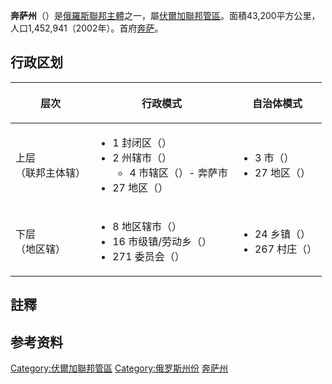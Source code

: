 {{Infobox Russian federal subject
|name=奔萨州
|ru_name=Пензенская область
|image_map=Map of Russia - Penza Oblast.svg
|coordinates = {{coord|53|15|N|44|34|E|type:adm1st_region:RU|display=inline,title}}
|image_coa=Coat of arms of Penza Oblast.svg
|coa_caption={{link-ru|奔萨州州徽|Герб Пензенской области|州徽}}
|image_flag=Flag of Penza Oblast.svg
|flag_caption={{link-ru|奔萨州州旗|Флаг Пензенской области|州旗}}
|anthem=[[奔萨州州歌|奔萨州州歌]]
|anthem_ref=<ref name="Anthem">Law #828-ZPO</ref>
|holiday
|holiday_ref
|political_status=州
|political_status_link=州 (俄罗斯)
|federal_district=[[伏尔加联邦管区|伏尔加联邦管区]]
|economic_region=[[伏尔加经济地区|伏尔加经济地区]]
|adm_ctr_type=行政中心
|adm_ctr_name=[[奔萨|奔萨]]
|adm_ctr_ref=<ref name="AdmCtr">Charter of Penza Oblast, Article 8</ref>
|pop_2010census=1386186
|pop_2010census_rank=32nd
|urban_pop_2010census=67.1%
|rural_pop_2010census=32.9%
|pop_2010census_ref=
|pop_density
|pop_density_as_of
|pop_density_ref
|pop_latest=1355618
|pop_latest_date=January 2015
|pop_latest_ref=<ref name="2015Est">Penza Oblast Territorial Branch of the [[Russian_Federal_State_Statistics_Service|Federal State Statistics Service]]. [http://pnz.gks.ru/wps/wcm/connect/rosstat_ts/pnz/resources/c4cf6d004f07f240bb3cbb22524f7e0f/Chisl_tek_2015.pdf Численность постоянного населения Пензенской области на 1.01.2015] {{ru icon}}</ref>
|area_km2=43200
|area_km2_rank=59th
|established_date=February 4, 1939
|established_date_ref=
|license_plates=58
|ISO=RU-PNZ
|gov_as_of=December 2015
|leader_title=[[奔萨州州长|州长]]
|leader_title_ref=<ref name="HeadLegis">Charter of Penza Oblast, Article 7</ref>
|leader_name={{link-en|奥列格·弗拉基米罗维奇·梅利尼琴科|Oleg Melnichenko|奥列格·梅利尼琴科}}
|leader_name_ref= 
|legislature={{link-en|奔萨州立法议会|Legislative Assembly of Penza Oblast}}
|legislature_ref=<ref name="HeadLegis" />
|website=http://pnzreg.ru
|website_ref
|date=December 2014
}}
'''奔萨州'''（{{lang-rus|Пе́нзенская о́бласть|Penzenskaya oblast}}）是[[俄羅斯聯邦主體|俄羅斯聯邦主體]]之一，屬[[伏爾加聯邦管區|伏爾加聯邦管區]]。面積43,200平方公里，人口1,452,941（2002年）。首府[[奔萨|奔萨]]。

==行政区划==
{| class="wikitable"
! 层次
! 行政模式
! 自治体模式
|-
! 上层<br>（联邦主体辖）
| 
*1 封闭区（{{lang|ru|ЗАТО}}）
*2 州辖市（{{lang|ru|Город областного значения}}）
**4 市辖区（{{lang|ru|Городской район}}）- 奔萨市
*27 地区（{{lang|ru|Административный район}}）
|
*3 市（{{lang|ru|Городской округ}}）
*27 地区（{{lang|ru|Муниципа́льный район}}）
|-
! 下层<br>（地区辖）
| 
*8 地区辖市（{{lang|ru|Город районного значения}}）
*16 市级镇/劳动乡（{{lang|ru|Посёлок городского типа/Рабочий посёлок}}）
*271 委员会（{{lang|ru|Совет}}）
|
*24 乡镇（{{lang|ru|Городское поселение}}）
*267 村庄（{{lang|ru|Сельское поселение}}）
|}

==註釋==
{{NoteFoot}}

==参考资料==
{{reflist}}
{{Commonscat|Penza Oblast}}
{{Rossija}}
{{Authority control}}
{{DEFAULTSORT:Penza}}
[[Category:伏爾加聯邦管區|Category:伏爾加聯邦管區]]
[[Category:俄罗斯州份|Category:俄罗斯州份]]
[[Category:奔萨州|]]